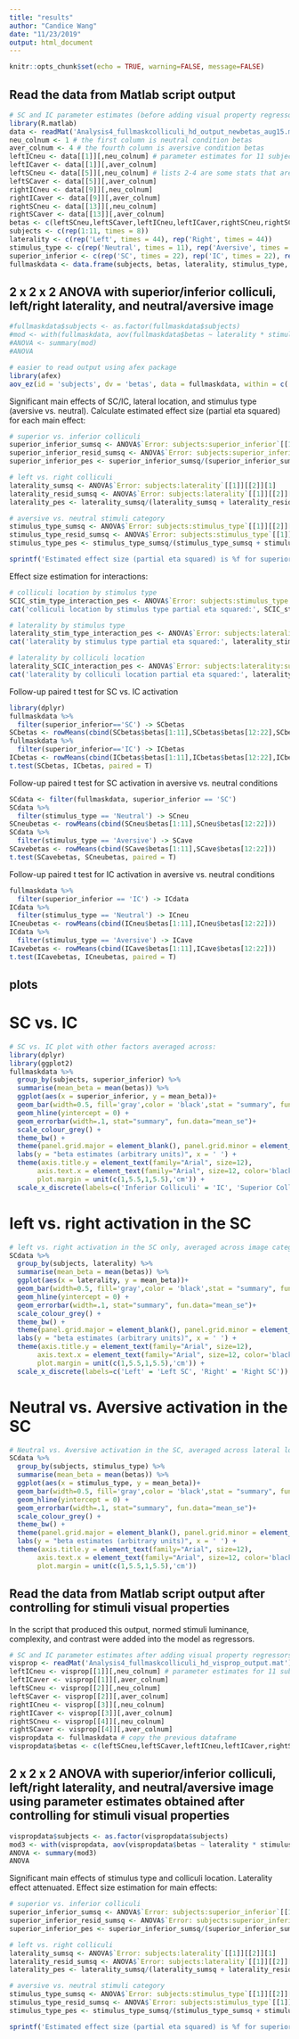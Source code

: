 ```yaml
---
title: "results"
author: "Candice Wang"
date: "11/23/2019"
output: html_document
---
```


```r
knitr::opts_chunk$set(echo = TRUE, warning=FALSE, message=FALSE)
```

## Read the data from Matlab script output

```r
# SC and IC parameter estimates (before adding visual property regressors to the model)
library(R.matlab)
data <- readMat('Analysis4_fullmaskcolliculi_hd_output_newbetas_aug15.mat') # a list of 16 variables
neu_colnum <- 1 # the first column is neutral condition betas
aver_colnum <- 4 # the fourth column is aversive condition betas
leftICneu <- data[[1]][,neu_colnum] # parameter estimates for 11 subjects; left IC neutral
leftICaver <- data[[1]][,aver_colnum]
leftSCneu <- data[[5]][,neu_colnum] # lists 2-4 are some stats that are irrelevant here
leftSCaver <- data[[5]][,aver_colnum]
rightICneu <- data[[9]][,neu_colnum]
rightICaver <- data[[9]][,aver_colnum]
rightSCneu <- data[[13]][,neu_colnum]
rightSCaver <- data[[13]][,aver_colnum]
betas <- c(leftSCneu,leftSCaver,leftICneu,leftICaver,rightSCneu,rightSCaver,rightICneu,rightICaver)
subjects <- c(rep(1:11, times = 8))
laterality <- c(rep('Left', times = 44), rep('Right', times = 44))
stimulus_type <- c(rep('Neutral', times = 11), rep('Aversive', times = 11), rep('Neutral', times = 11), rep('Aversive', times = 11), rep('Neutral', times = 11), rep('Aversive', times = 11), rep('Neutral', times = 11), rep('Aversive', times = 11))
superior_inferior <- c(rep('SC', times = 22), rep('IC', times = 22), rep('SC', times = 22), rep('IC', times = 22))
fullmaskdata <- data.frame(subjects, betas, laterality, stimulus_type, superior_inferior)
```

## 2 x 2 x 2 ANOVA with superior/inferior colliculi, left/right laterality, and neutral/aversive image

```r
#fullmaskdata$subjects <- as.factor(fullmaskdata$subjects)
#mod <- with(fullmaskdata, aov(fullmaskdata$betas ~ laterality * stimulus_type * superior_inferior + Error(subjects / (laterality * stimulus_type * superior_inferior))))
#ANOVA <- summary(mod)
#ANOVA

# easier to read output using afex package
library(afex)
aov_ez(id = 'subjects', dv = 'betas', data = fullmaskdata, within = c('laterality','stimulus_type','superior_inferior'))

```

Significant main effects of SC/IC, lateral location, and stimulus type (aversive vs. neutral).
Calculate estimated effect size (partial eta squared) for each main effect:
```r
# superior vs. inferior colliculi
superior_inferior_sumsq <- ANOVA$`Error: subjects:superior_inferior`[[1]][[2]][1]
superior_inferior_resid_sumsq <- ANOVA$`Error: subjects:superior_inferior`[[1]][[2]][2]
superior_inferior_pes <- superior_inferior_sumsq/(superior_inferior_sumsq + superior_inferior_resid_sumsq)

# left vs. right colliculi 
laterality_sumsq <- ANOVA$`Error: subjects:laterality`[[1]][[2]][1]
laterality_resid_sumsq <- ANOVA$`Error: subjects:laterality`[[1]][[2]][2]
laterality_pes <- laterality_sumsq/(laterality_sumsq + laterality_resid_sumsq)

# aversive vs. neutral stimuli category
stimulus_type_sumsq <- ANOVA$`Error: subjects:stimulus_type`[[1]][[2]][1]
stimulus_type_resid_sumsq <- ANOVA$`Error: subjects:stimulus_type`[[1]][[2]][2]
stimulus_type_pes <- stimulus_type_sumsq/(stimulus_type_sumsq + stimulus_type_resid_sumsq)

sprintf('Estimated effect size (partial eta squared) is %f for superior vs. inferior colliculi main effect, %f for laterality main effect, %f for stimulus category main effect.', superior_inferior_pes, laterality_pes, stimulus_type_pes)
```

Effect size estimation for interactions:

```r
# colliculi location by stimulus type
SCIC_stim_type_interaction_pes <- ANOVA$`Error: subjects:stimulus_type:superior_inferior`[[1]][[2]][1]/(ANOVA$`Error: subjects:stimulus_type:superior_inferior`[[1]][[2]][1] + ANOVA$`Error: subjects:stimulus_type:superior_inferior`[[1]][[2]][2])
cat('colliculi location by stimulus type partial eta squared:', SCIC_stim_type_interaction_pes,'\n')

# laterality by stimulus type
laterality_stim_type_interaction_pes <- ANOVA$`Error: subjects:laterality:stimulus_type`[[1]][[2]][1]/(ANOVA$`Error: subjects:laterality:stimulus_type`[[1]][[2]][1] + ANOVA$`Error: subjects:laterality:stimulus_type`[[1]][[2]][2])
cat('laterality by stimulus type partial eta squared:', laterality_stim_type_interaction_pes,'\n')

# laterality by colliculi location
laterality_SCIC_interaction_pes <- ANOVA$`Error: subjects:laterality:superior_inferior`[[1]][[2]][1]/(ANOVA$`Error: subjects:laterality:superior_inferior`[[1]][[2]][1] + ANOVA$`Error: subjects:laterality:superior_inferior`[[1]][[2]][2])
cat('laterality by colliculi location partial eta squared:', laterality_SCIC_interaction_pes,'\n')

```

Follow-up paired t test for SC vs. IC activation

```r
library(dplyr)
fullmaskdata %>%
  filter(superior_inferior=='SC') -> SCbetas
SCbetas <- rowMeans(cbind(SCbetas$betas[1:11],SCbetas$betas[12:22],SCbetas$betas[23:33],SCbetas$betas[34:44]))
fullmaskdata %>%
  filter(superior_inferior=='IC') -> ICbetas
ICbetas <- rowMeans(cbind(ICbetas$betas[1:11],ICbetas$betas[12:22],ICbetas$betas[23:33],ICbetas$betas[34:44]))
t.test(SCbetas, ICbetas, paired = T)
```

Follow-up paired t test for SC activation in aversive vs. neutral conditions

```r
SCdata <- filter(fullmaskdata, superior_inferior == 'SC')
SCdata %>%
  filter(stimulus_type == 'Neutral') -> SCneu
SCneubetas <- rowMeans(cbind(SCneu$betas[1:11],SCneu$betas[12:22]))
SCdata %>%
  filter(stimulus_type == 'Aversive') -> SCave
SCavebetas <- rowMeans(cbind(SCave$betas[1:11],SCave$betas[12:22]))
t.test(SCavebetas, SCneubetas, paired = T)
```

Follow-up paired t test for IC activation in aversive vs. neutral conditions

```r
fullmaskdata %>%
  filter(superior_inferior == 'IC') -> ICdata
ICdata %>%
  filter(stimulus_type == 'Neutral') -> ICneu
ICneubetas <- rowMeans(cbind(ICneu$betas[1:11],ICneu$betas[12:22]))
ICdata %>%
  filter(stimulus_type == 'Aversive') -> ICave
ICavebetas <- rowMeans(cbind(ICave$betas[1:11],ICave$betas[12:22]))
t.test(ICavebetas, ICneubetas, paired = T)
```

## plots

# SC vs. IC 
```r
# SC vs. IC plot with other factors averaged across:
library(dplyr)
library(ggplot2)
fullmaskdata %>%
  group_by(subjects, superior_inferior) %>%
  summarise(mean_beta = mean(betas)) %>%
  ggplot(aes(x = superior_inferior, y = mean_beta))+
  geom_bar(width=0.5, fill='gray',color = 'black',stat = "summary", fun.y = "mean") +
  geom_hline(yintercept = 0) +
  geom_errorbar(width=.1, stat="summary", fun.data="mean_se")+
  scale_colour_grey() +
  theme_bw() +
  theme(panel.grid.major = element_blank(), panel.grid.minor = element_blank()) +
  labs(y = "beta estimates (arbitrary units)", x = ' ') +
  theme(axis.title.y = element_text(family="Arial", size=12),
       axis.text.x = element_text(family="Arial", size=12, color='black'),
       plot.margin = unit(c(1,5.5,1,5.5),'cm')) +
  scale_x_discrete(labels=c('Inferior Colliculi' = 'IC', 'Superior Colliculi' = 'SC')) 
```

# left vs. right activation in the SC
```r
# left vs. right activation in the SC only, averaged across image categories
SCdata %>%
  group_by(subjects, laterality) %>%
  summarise(mean_beta = mean(betas)) %>%
  ggplot(aes(x = laterality, y = mean_beta))+
  geom_bar(width=0.5, fill='gray',color = 'black',stat = "summary", fun.y = "mean") +
  geom_hline(yintercept = 0) +
  geom_errorbar(width=.1, stat="summary", fun.data="mean_se")+
  scale_colour_grey() +
  theme_bw() +
  theme(panel.grid.major = element_blank(), panel.grid.minor = element_blank()) +
  labs(y = "beta estimates (arbitrary units)", x = ' ') +
  theme(axis.title.y = element_text(family="Arial", size=12),
       axis.text.x = element_text(family="Arial", size=12, color='black'),
       plot.margin = unit(c(1,5.5,1,5.5),'cm')) +
  scale_x_discrete(labels=c('Left' = 'Left SC', 'Right' = 'Right SC'))
```

# Neutral vs. Aversive activation in the SC
```r
# Neutral vs. Aversive activation in the SC, averaged across lateral locations
SCdata %>%
  group_by(subjects, stimulus_type) %>%
  summarise(mean_beta = mean(betas)) %>%
  ggplot(aes(x = stimulus_type, y = mean_beta))+
  geom_bar(width=0.5, fill='gray',color = 'black',stat = "summary", fun.y = "mean") +
  geom_hline(yintercept = 0) +
  geom_errorbar(width=.1, stat="summary", fun.data="mean_se")+
  scale_colour_grey() +
  theme_bw() +
  theme(panel.grid.major = element_blank(), panel.grid.minor = element_blank()) +
  labs(y = "beta estimates (arbitrary units)", x = ' ') +
  theme(axis.title.y = element_text(family="Arial", size=12),
       axis.text.x = element_text(family="Arial", size=12, color='black'),
       plot.margin = unit(c(1,5.5,1,5.5),'cm')) 
```

## Read the data from Matlab script output after controlling for stimuli visual properties

In the script that produced this output, normed stimuli luminance, complexity, and contrast were added into the model as regressors.

```r
# SC and IC parameter estimates after adding visual property regressors to the model
visprop <- readMat('Analysis4_fullmaskcolliculi_hd_visprop_output.mat')
leftICneu <- visprop[[1]][,neu_colnum] # parameter estimates for 11 subjects; left IC neutral
leftICaver <- visprop[[1]][,aver_colnum]
leftSCneu <- visprop[[2]][,neu_colnum]
leftSCaver <- visprop[[2]][,aver_colnum]
rightICneu <- visprop[[3]][,neu_colnum]
rightICaver <- visprop[[3]][,aver_colnum]
rightSCneu <- visprop[[4]][,neu_colnum]
rightSCaver <- visprop[[4]][,aver_colnum]
vispropdata <- fullmaskdata # copy the previous dataframe
vispropdata$betas <- c(leftSCneu,leftSCaver,leftICneu,leftICaver,rightSCneu,rightSCaver,rightICneu,rightICaver) # update the betas in the new dataframe
```

## 2 x 2 x 2 ANOVA with superior/inferior colliculi, left/right laterality, and neutral/aversive image using parameter estimates obtained after controlling for stimuli visual properties

```r
vispropdata$subjects <- as.factor(vispropdata$subjects)
mod3 <- with(vispropdata, aov(vispropdata$betas ~ laterality * stimulus_type * superior_inferior + Error(subjects / (laterality * stimulus_type * superior_inferior))))
ANOVA <- summary(mod3)
ANOVA
```

Significant main effects of stimulus type and colliculi location. Laterality effect attenuated.
Effect size estimation for main effects:
```r
# superior vs. inferior colliculi
superior_inferior_sumsq <- ANOVA$`Error: subjects:superior_inferior`[[1]][[2]][1]
superior_inferior_resid_sumsq <- ANOVA$`Error: subjects:superior_inferior`[[1]][[2]][2]
superior_inferior_pes <- superior_inferior_sumsq/(superior_inferior_sumsq + superior_inferior_resid_sumsq)

# left vs. right colliculi 
laterality_sumsq <- ANOVA$`Error: subjects:laterality`[[1]][[2]][1]
laterality_resid_sumsq <- ANOVA$`Error: subjects:laterality`[[1]][[2]][2]
laterality_pes <- laterality_sumsq/(laterality_sumsq + laterality_resid_sumsq)

# aversive vs. neutral stimuli category
stimulus_type_sumsq <- ANOVA$`Error: subjects:stimulus_type`[[1]][[2]][1]
stimulus_type_resid_sumsq <- ANOVA$`Error: subjects:stimulus_type`[[1]][[2]][2]
stimulus_type_pes <- stimulus_type_sumsq/(stimulus_type_sumsq + stimulus_type_resid_sumsq)

sprintf('Estimated effect size (partial eta squared) is %f for superior vs. inferior colliculi main effect, %f for laterality main effect, %f for stimulus category main effect.', superior_inferior_pes, laterality_pes, stimulus_type_pes)
```
